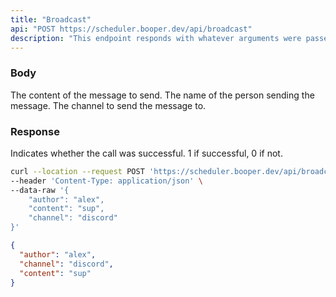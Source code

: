 ```yaml
---
title: "Broadcast"
api: "POST https://scheduler.booper.dev/api/broadcast"
description: "This endpoint responds with whatever arguments were passed in"
---
```


### Body

<ParamField body="content" type="string">
  The content of the message to send.
</ParamField>

<ParamField body="author" type="string">
  The name of the person sending the message.
</ParamField>

<ParamField body="channel" type="string">
  The channel to send the message to.
</ParamField>

### Response

<ResponseField name="success" type="number">
  Indicates whether the call was successful. 1 if successful, 0 if not.
</ResponseField>

<RequestExample>

```bash cURL
curl --location --request POST 'https://scheduler.booper.dev/api/broadcast' \
--header 'Content-Type: application/json' \
--data-raw '{
    "author": "alex",
    "content": "sup",
    "channel": "discord"
}'
```

</RequestExample>

<ResponseExample>

```json Response
{
  "author": "alex",
  "channel": "discord",
  "content": "sup"
}
```

</ResponseExample>
